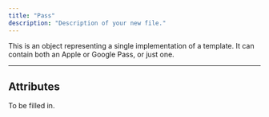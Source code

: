 ```yaml
---
title: "Pass"
description: "Description of your new file."
---
```


This is an object representing a single implementation of a template. It can contain both an Apple or Google Pass, or just one.

---

## Attributes

To be filled in.